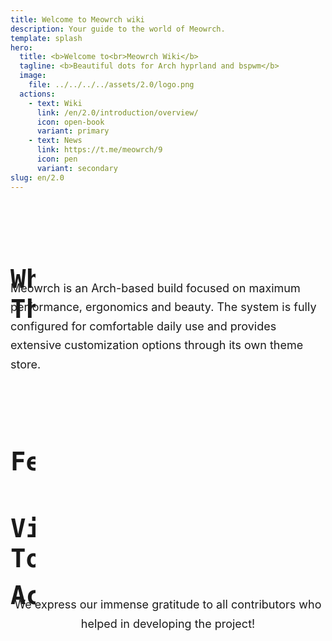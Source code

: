 ```yaml
---
title: Welcome to Meowrch wiki
description: Your guide to the world of Meowrch.
template: splash
hero:
  title: <b>Welcome to<br>Meowrch Wiki</b>
  tagline: <b>Beautiful dots for Arch hyprland and bspwm</b>
  image:
    file: ../../../../assets/2.0/logo.png
  actions:
    - text: Wiki
      link: /en/2.0/introduction/overview/
      icon: open-book
      variant: primary
    - text: News
      link: https://t.me/meowrch/9
      icon: pen
      variant: secondary
slug: en/2.0
---
```



<div style="margin-bottom: 3rem;">
  <h1 style="font-family: 'Roboto', sans-serif; font-weight: 900; font-size: 3rem; color: var(--ctp-text); display: flex; align-items: center; justify-content: flex-start; gap: 0.75rem; margin-bottom: 2rem;">
    <Icon name="information" style="color: var(--ctp-mauve); width: 2.5rem; height: 2.5rem;" />

    What's That?
  </h1>

  <p style="color: var(--ctp-subtext1); font-size: 1.125rem; line-height: 1.7; max-width: 800px; margin: 0 auto 2rem auto;">
    Meowrch is an Arch-based build focused on maximum performance, ergonomics and beauty.
    The system is fully configured for comfortable daily use and provides extensive customization options through its own theme store.
  </p>
</div>

<div style="margin-top: 4rem; margin-bottom: 3rem;">
  <h1 style="font-family: 'Roboto', sans-serif; font-weight: 900; font-size: 3rem; color: var(--ctp-text); display: flex; align-items: center; justify-content: flex-start; gap: 0.75rem; margin-bottom: 2rem;">
    <Icon name="star" style="color: var(--ctp-mauve); width: 2.5rem; height: 2.5rem;" />

    Features
  </h1>
</div>

<CardGrid stagger>
  <FeatureCard icon="setting" iconColor="settings" title="Full Configuration" body="The system is fully configured for comfortable daily use" />

  <FeatureCard icon="puzzle" iconColor="custom" title="Customization" body="Extensive customization options and custom theme repository" />

  <FeatureCard icon="rocket" iconColor="performance" title="Performance" body="Hotkeys designed for maximum productivity" />

  <FeatureCard icon="download" iconColor="robot" title="Auto Installation" body="Automatic system installation and configuration" />

  <FeatureCard icon="add-document" iconColor="package" title="Chaotic AUR" body="Chaotic AUR support for fast installation of popular AUR packages" />

  <FeatureCard icon="star" iconColor="design" title="Modern Design" body="Providing continuous and reliable support for successful project work" />
</CardGrid>

<div style="margin-top: 4rem; margin-bottom: 3rem;">
  <h1 style="font-family: 'Roboto', sans-serif; font-weight: 900; font-size: 3rem; color: var(--ctp-text); display: flex; align-items: center; justify-content: flex-start; gap: 0.75rem; margin-bottom: 2rem;">
    <Icon name="laptop" style="color: var(--ctp-mauve); width: 2.5rem; height: 2.5rem;" />

    Visual Tour
  </h1>
</div>

<CardGrid>
  <ShowcaseCard author="Meowrch" imageSrc={screenshot1.src} src="https://github.com/meowrch/meowrch" />

  <ShowcaseCard author="Meowrch" imageSrc={screenshot2.src} src="https://github.com/meowrch/meowrch" />

  <ShowcaseCard author="Meowrch" imageSrc={screenshot3.src} src="https://github.com/meowrch/meowrch" />

  <ShowcaseCard author="Meowrch" imageSrc={screenshot4.src} src="https://github.com/meowrch/meowrch" />

  <ShowcaseCard author="Meowrch" imageSrc={screenshot5.src} src="https://github.com/meowrch/meowrch" />

  <ShowcaseCard author="Meowrch" imageSrc={screenshot6.src} src="https://github.com/meowrch/meowrch" />

  <ShowcaseCard author="Meowrch" imageSrc={screenshot7.src} src="https://github.com/meowrch/meowrch" />
</CardGrid>

<div style="margin-top: 4rem; margin-bottom: 3rem;">
  <h1 style="font-family: 'Roboto', sans-serif; font-weight: 900; font-size: 3rem; color: var(--ctp-text); display: flex; align-items: center; justify-content: flex-start; gap: 0.75rem; margin-bottom: 2rem;">
    <Icon name="heart" style="color: var(--ctp-mauve); width: 2.5rem; height: 2.5rem;" />

    Acknowledgements
  </h1>

  <p style="color: var(--ctp-subtext1); font-size: 1.125rem; line-height: 1.7; max-width: 800px; margin: 0 auto 2rem auto; text-align: center;">
    We express our immense gratitude to all contributors who helped in developing the project!
  </p>
</div>

<CardGrid>
  <ContributorCard username="K1rsN7" contribution="Actively participates in project development from the start, helps with development and problem solving." />

  <ContributorCard username="haru2503" contribution="Always ready to help other users and solve community issues." />

  <ContributorCard username="Redm00us" contribution="Expands project boundaries by creating a NixOS version and adapting it to new platforms." />
</CardGrid>
